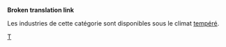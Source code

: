 '''Broken translation link'''{{en/-}}

Les industries de cette catégorie sont disponibles sous le climat [[Main/en/Climat/Fr#Tempéré|tempéré]].

[[Category:fr/Industries|T]]